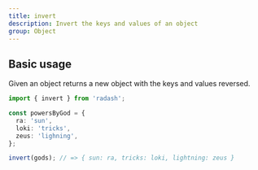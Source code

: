 ```yaml
---
title: invert
description: Invert the keys and values of an object
group: Object
---
```


## Basic usage

Given an object returns a new object with the keys and values reversed.

```ts
import { invert } from 'radash';

const powersByGod = {
  ra: 'sun',
  loki: 'tricks',
  zeus: 'lighning',
};

invert(gods); // => { sun: ra, tricks: loki, lightning: zeus }
```
